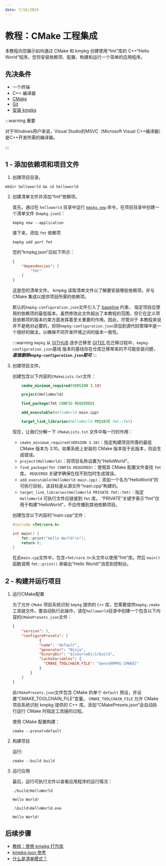 ```yaml
---
date: 7/16/2024
---
```




# 教程：CMake 工程集成

本教程向您展示如何通过 CMake 和 kmpkg 创建使用“fmt”库的 C++“Hello World”程序。您将安装依赖项、配置、构建和运行一个简单的应用程序。

## 先决条件

- 一个终端
- C++ 编译器
- [CMake](https://cmake.org/download/)
- [Git](https://git-scm.com/downloads)
- [安装 kmpkg](setup-kmpkg.mdx)

:::warning 重要

对于Windows用户来说，Visual Studio的MSVC（Microsoft Visual C++编译器）是C++开发所需的编译器。

:::

## 1 - 添加依赖项和项目文件

1. 创建项目目录。

 ```console
 mkdir helloworld && cd helloworld
```

2. 创建清单文件并添加“fmt”依赖项。

    首先，通过在 `helloworld` 目录中运行 [`kmpkg new`](../commands/new.mdx) 命令，在项目目录中创建一个清单文件 (`kmpkg.json`)：

    ```console
    kmpkg new --application
    ```

    接下来，添加 `fmt` 依赖项

    ```console
    kmpkg add port fmt
    ```

    您的“kmpkg.json”应如下所示：

    ```json
    {
        "dependencies": [
            "fmt"
        ]
    }
    ```

    这是您的清单文件。 kmpkg 读取清单文件以了解要安装哪些依赖项，并与 CMake 集成以提供项目所需的依赖项。

    默认的`kmpkg-configuration.json`文件引入了 [baseline](../reference/kmpkg-configuration-json.mdx#registry-baseline) 约束，
    指定项目应使用的依赖项的最低版本。虽然修改此文件超出了本教程的范围，但它在定义项目依赖项的版本约束方面发挥着至关重要的作用。因此，尽管对于
    本教程来说并不是绝对必要的，但将`kmpkg-configuration.json`添加到源代码管理中是一个很好的做法，以确保不同开发环境之间的版本一致性。

    :::warning
    `kmpkg` 从 [GITHUB](https://github.com) 逐步迁移至 [GITEE](https://gitee.com),在迁移过程中，`kmpkg-configuration.json`基线
    版本的基线存在仓库迁移带来的不可能安装问题，***直接删除`kmpkg-configuration.json`即可***
    :::

3. 创建项目文件。

    创建包含以下内容的`CMakeLists.txt`文件：

    ```cmake title=CMakelists.txt
        cmake_minimum_required(VERSION 3.10)

        project(HelloWorld)

        find_package(fmt CONFIG REQUIRED)

        add_executable(HelloWorld main.cpp)

        target_link_libraries(HelloWorld PRIVATE fmt::fmt)
    ```

    现在，让我们分解一下 `CMakeLists.txt` 文件中每一行的作用：

    - `cmake_minimum_required(VERSION 3.10)`：指定构建项目所需的最低 CMake 版本为 3.10。如果系统上安装的 CMake 版本低于此版本，则会生成错误。
    - `project(HelloWorld)`：将项目名称设置为“HelloWorld”。
    - `find_package(fmt CONFIG REQUIRED)`：使用其 CMake 配置文件查找 `fmt` 库。 `REQUIRED` 关键字确保在找不到包时生成错误。
    - `add_executable(HelloWorld main.cpp)`：添加一个名为“HelloWorld”的可执行目标，该目标是从源文件“main.cpp”构建的。
    - `target_link_libraries(HelloWorld PRIVATE fmt::fmt)`：指定 `HelloWorld` 可执行文件应链接到 `fmt` 库。 “PRIVATE”关键字表示“fmt”仅用于构建“HelloWorld”，不应传播到其他依赖项目。

    创建包含以下内容的“main.cpp”文件：

    ```cpp
    #include <fmt/core.h>

    int main() {
        fmt::print("Hello World!\n");
        return 0;
    }
    ```

    在此`main.cpp`文件中，包含`<fmt/core.h>`头文件以使用“fmt”库。然后 `main()` 函数调用 `fmt::print()` 来输出“Hello World!”消息到控制台。

## 2 - 构建并运行项目

1. 运行CMake配置

    为了允许 `CMake` 项目系统识别 `kmpkg` 提供的 `C++` 库，您需要提供`kmpkg.cmake`工具链文件。要自动执行此操作，请在`helloworld`目录中创建一个包含以下内容的`CMakePresets.json`文件：

    ```json
   {
        "version": 2,
        "configurePresets": [
                {
                "name": "default",
                "generator": "Ninja",
                "binaryDir": "${sourceDir}/build",
                "cacheVariables": {
                  "CMAKE_TOOLCHAIN_FILE": "$env{KMPKG_CMAKE}"
                }
            }
        ]
    }
    ```

    此`CMakePresets.json`文件包含 CMake 的单个 `default` 预设，并设置“CMAKE_TOOLCHAIN_FILE”变量。
    `CMAKE_TOOLCHAIN_FILE` 允许 CMake 项目系统识别 kmpkg 提供的 C++ 库。添加“CMakePresets.json”会自动执行运行 CMake 时指定工具链的过程。

    使用 CMake 配置构建：

    ```console
    cmake --preset=default
    ```

2. 构建项目

    运行:

    ```console
    cmake --build build
    ```
  
3. 运行应用

    最后，运行可执行文件以查看应用程序的运行情况：

   <Tabs>
        <TabItem value="shell" label="bash" default>

    ```console
    ./build/HelloWorld
    
    Hello World!
    ```

   </TabItem>
   <TabItem value="pwoershell" label="pwoershell" default>



    ```console
    .\build\HelloWorld.exe
    
    Hello World!
    ```

    </TabItem>
    </Tabs>

## 后续步骤

- [教程：使用 kmpkg 打包库](get-started-packaging.mdx)
- [kmpkg.json 参考](../reference/kmpkg-json.mdx)
- [什么是清单模式？](../concepts/manifest-mode.mdx)
